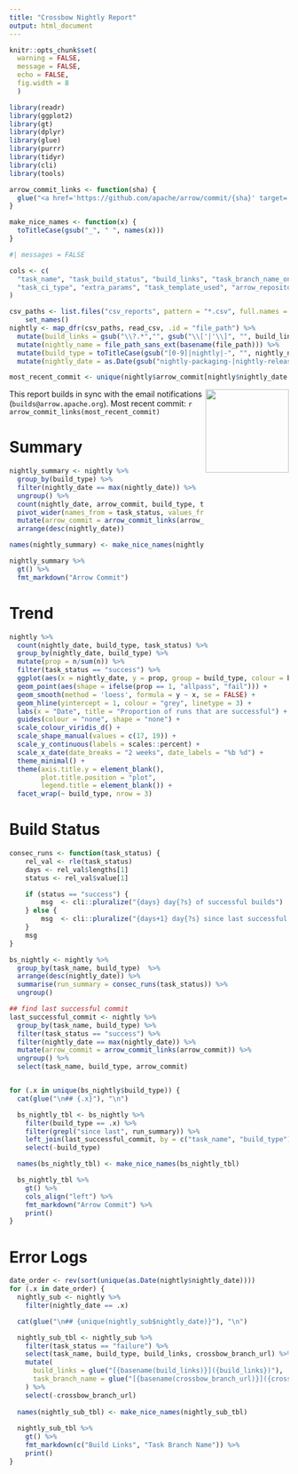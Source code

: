 ```yaml
---
title: "Crossbow Nightly Report"
output: html_document
---
```


```r
knitr::opts_chunk$set(
  warning = FALSE,
  message = FALSE, 
  echo = FALSE,
  fig.width = 8
  )

library(readr)
library(ggplot2)
library(gt)
library(dplyr)
library(glue)
library(purrr)
library(tidyr)
library(cli)
library(tools)
```

```r
arrow_commit_links <- function(sha) {
  glue("<a href='https://github.com/apache/arrow/commit/{sha}' target='_blank'>{substring(sha, 1, 7)}</a>")
}

make_nice_names <- function(x) {
  toTitleCase(gsub("_", " ", names(x)))
}
```


```r
#| messages = FALSE

cols <- c(
  "task_name", "task_build_status", "build_links", "task_branch_name_on_the_crossbow_repo",
  "task_ci_type", "extra_params", "task_template_used", "arrow_repository_commit"
)

csv_paths <- list.files("csv_reports", pattern = "*.csv", full.names = TRUE) %>% 
    set_names()
nightly <- map_dfr(csv_paths, read_csv, .id = "file_path") %>%
  mutate(build_links = gsub("\\?.*","", gsub("\\['|'\\]", "", build_links))) %>%
  mutate(nightly_name = file_path_sans_ext(basename(file_path))) %>%
  mutate(build_type = toTitleCase(gsub("[0-9]|nightly|-", "", nightly_name))) %>%
  mutate(nightly_date = as.Date(gsub("nightly-packaging-|nightly-release-|nightly-tests-", "", nightly_name)))

most_recent_commit <- unique(nightly$arrow_commit[nightly$nightly_date == max(nightly$nightly_date)])
```

<a href='https://arrow.apache.org/'><img src='https://arrow.apache.org/img/arrow-logo_hex_black-txt_white-bg.png' align="right" height="150" /></a>

This report builds in sync with the email notifications (`builds@arrow.apache.org`). Most recent commit: `r arrow_commit_links(most_recent_commit)`


# Summary 
```r
nightly_summary <- nightly %>% 
  group_by(build_type) %>% 
  filter(nightly_date == max(nightly_date)) %>% 
  ungroup() %>% 
  count(nightly_date, arrow_commit, build_type, task_status) %>% 
  pivot_wider(names_from = task_status, values_from = n, values_fill = 0) %>% 
  mutate(arrow_commit = arrow_commit_links(arrow_commit)) %>% 
  arrange(desc(nightly_date)) 

names(nightly_summary) <- make_nice_names(nightly_summary)

nightly_summary %>% 
  gt() %>% 
  fmt_markdown("Arrow Commit")
```


# Trend
```r
nightly %>% 
  count(nightly_date, build_type, task_status) %>% 
  group_by(nightly_date, build_type) %>% 
  mutate(prop = n/sum(n)) %>% 
  filter(task_status == "success") %>% 
  ggplot(aes(x = nightly_date, y = prop, group = build_type, colour = build_type)) +
  geom_point(aes(shape = ifelse(prop == 1, "allpass", "fail"))) +
  geom_smooth(method = 'loess', formula = y ~ x, se = FALSE) +
  geom_hline(yintercept = 1, colour = "grey", linetype = 3) +
  labs(x = "Date", title = "Proportion of runs that are successful") +
  guides(colour = "none", shape = "none") +
  scale_colour_viridis_d() +
  scale_shape_manual(values = c(17, 19)) +
  scale_y_continuous(labels = scales::percent) +
  scale_x_date(date_breaks = "2 weeks", date_labels = "%b %d") +
  theme_minimal() +
  theme(axis.title.y = element_blank(),
        plot.title.position = "plot",
        legend.title = element_blank()) +
  facet_wrap(~ build_type, nrow = 3)
```

# Build Status  {.tabset}



```r
consec_runs <- function(task_status) {
    rel_val <- rle(task_status)
    days <- rel_val$lengths[1]
    status <- rel_val$value[1]

    if (status == "success") {
        msg  <- cli::pluralize("{days} day{?s} of successful builds")
    } else {
        msg  <- cli::pluralize("{days+1} day{?s} since last successful build")
    }
    msg
}

bs_nightly <- nightly %>%
  group_by(task_name, build_type)  %>% 
  arrange(desc(nightly_date)) %>% 
  summarise(run_summary = consec_runs(task_status)) %>% 
  ungroup() 

## find last successful commit
last_successful_commit <- nightly %>% 
  group_by(task_name, build_type) %>% 
  filter(task_status == "success") %>% 
  filter(nightly_date == max(nightly_date)) %>% 
  mutate(arrow_commit = arrow_commit_links(arrow_commit)) %>% 
  ungroup() %>% 
  select(task_name, build_type, arrow_commit)


for (.x in unique(bs_nightly$build_type)) {
  cat(glue("\n## {.x}"), "\n")

  bs_nightly_tbl <- bs_nightly %>%
    filter(build_type == .x) %>% 
    filter(grepl("since last", run_summary)) %>% 
    left_join(last_successful_commit, by = c("task_name", "build_type")) %>% 
    select(-build_type) 

  names(bs_nightly_tbl) <- make_nice_names(bs_nightly_tbl)

  bs_nightly_tbl %>%
    gt() %>%
    cols_align("left") %>% 
    fmt_markdown("Arrow Commit") %>% 
    print()
}
```




# Error Logs {.tabset}

```r
date_order <- rev(sort(unique(as.Date(nightly$nightly_date))))
for (.x in date_order) {
  nightly_sub <- nightly %>%
    filter(nightly_date == .x)

  cat(glue("\n## {unique(nightly_sub$nightly_date)}"), "\n")

  nightly_sub_tbl <- nightly_sub %>%
    filter(task_status == "failure") %>%
    select(task_name, build_type, build_links, crossbow_branch_url) %>%
    mutate(
      build_links = glue("[{basename(build_links)}]({build_links})"),
      task_branch_name = glue("[{basename(crossbow_branch_url)}]({crossbow_branch_url})")
    ) %>%
    select(-crossbow_branch_url) 
  
  names(nightly_sub_tbl) <- make_nice_names(nightly_sub_tbl)
  
  nightly_sub_tbl %>% 
    gt() %>%
    fmt_markdown(c("Build Links", "Task Branch Name")) %>%
    print()
}
```




